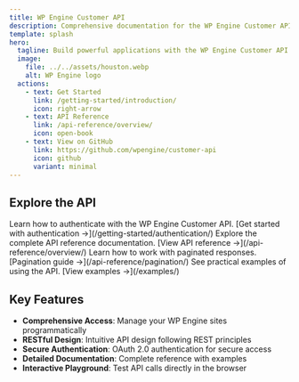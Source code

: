 ```yaml
---
title: WP Engine Customer API
description: Comprehensive documentation for the WP Engine Customer API
template: splash
hero:
  tagline: Build powerful applications with the WP Engine Customer API
  image:
    file: ../../assets/houston.webp
    alt: WP Engine logo
  actions:
    - text: Get Started
      link: /getting-started/introduction/
      icon: right-arrow
    - text: API Reference
      link: /api-reference/overview/
      icon: open-book
    - text: View on GitHub
      link: https://github.com/wpengine/customer-api
      icon: github
      variant: minimal
---
```



## Explore the API

<CardGrid stagger>
	<Card title="Authentication" icon="lock">
		Learn how to authenticate with the WP Engine Customer API.
		[Get started with authentication →](/getting-started/authentication/)
	</Card>
	<Card title="API Reference" icon="document">
		Explore the complete API reference documentation.
		[View API reference →](/api-reference/overview/)
	</Card>
	<Card title="Pagination" icon="list">
		Learn how to work with paginated responses.
		[Pagination guide →](/api-reference/pagination/)
	</Card>
	<Card title="Examples" icon="rocket">
		See practical examples of using the API.
		[View examples →](/examples/)
	</Card>
</CardGrid>

## Key Features

- **Comprehensive Access**: Manage your WP Engine sites programmatically
- **RESTful Design**: Intuitive API design following REST principles
- **Secure Authentication**: OAuth 2.0 authentication for secure access
- **Detailed Documentation**: Complete reference with examples
- **Interactive Playground**: Test API calls directly in the browser
